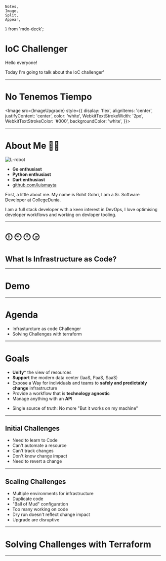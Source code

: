     Notes,
    Image,
    Split,
    Appear,
} from 'mdx-deck';




<!-- Begin Slides -->

# IoC Challenger


<Notes>

Hello everyone!

Today I'm going to talk about the IoC challenger'

</Notes>

---

# No Tenemos Tiempo

<Image
    src={ImageUpgrade}
    style={{
        display: 'flex',
        alignItems: 'center',
        justifyContent: 'center',
        color: 'white',
        WebkitTextStrokeWidth: '2px',
        WebkitTextStrokeColor: '#000',
        backgroundColor: 'white',
    }}>
</Image>

---
# About Me 👨‍💻

![L-robot](https://secure.gravatar.com/avatar/567d0a246f8b8eb5567b74d71d20a7b0?s=150&d=identicon)

- **Go enthusiast**
- **Python enthusiast**
- **Dart enthusiast**
- [github.com/luismayta](https://github.com/luismayta)


<Notes>

First, a little about me. My name is Rohit Gohri, I am a Sr. Software Developer at CollegeDunia.

I am a full stack developer with a keen interest in DevOps, I love optimising developer workflows and working on devloper tooling.

</Notes>

---

<Small>

# 🕕 🕙 🕛 🕞

# What Is Infrastructure as Code?

</Small>

<Notes>

</Notes>

---

# Demo

---

# Agenda

- Infrasturcture as code Challenger
- Solving Challenges with terraform

<Notes>

</Notes>

---

# Goals

- **Unify*** the view of resources
- **Support** the modern data center (IaaS, PaaS, SaaS)
- Expose a Way for individuals and teams to **safely and predictably change** infrastructure
- Provide a workflow that is **technology agnostic**
- Manage anything with an **API**

<Notes>

- Single source of truth: No more "But it works on my machine"

</Notes>

---

## Initial Challenges

<ul>
    <Appear>
        <li>Need to learn to Code</li>
        <li>Can't automate a resource</li>
        <li>Can't track changes</li>
        <li>Don't know change impact</li>
        <li>Need to revert a change</li>
    </Appear>
</ul>

<Notes>


</Notes>

---

## Scaling Challenges

<ul>
    <Appear>
        <li>Multiple environments for infrastructure</li>
        <li>Duplicate code</li>
        <li>"Ball of Mud" configuration</li>
        <li>Too many working on code</li>
        <li>Dry run doesn't reflect change impact</li>
        <li>Upgrade are disruptive</li>
    </Appear>
</ul>

---

# Solving Challenges with Terraform


---

<!-- End Slides -->